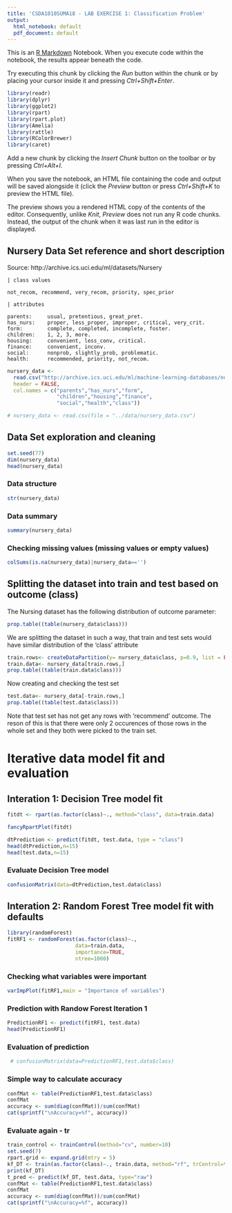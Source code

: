 ```yaml
---
title: 'CSDA1010SUMA18 - LAB EXERCISE 1: Classification Problem'
output:
  html_notebook: default
  pdf_document: default
---
```


This is an [R Markdown](http://rmarkdown.rstudio.com) Notebook. When you execute code within the notebook, the results appear beneath the code. 

Try executing this chunk by clicking the *Run* button within the chunk or by placing your cursor inside it and pressing *Ctrl+Shift+Enter*. 

```r
library(readr)
library(dplyr)
library(ggplot2)
library(rpart)
library(rpart.plot)
library(Amelia)
library(rattle)
library(RColorBrewer)
library(caret)
```

Add a new chunk by clicking the *Insert Chunk* button on the toolbar or by pressing *Ctrl+Alt+I*.

When you save the notebook, an HTML file containing the code and output will be saved alongside it (click the *Preview* button or press *Ctrl+Shift+K* to preview the HTML file).

The preview shows you a rendered HTML copy of the contents of the editor. Consequently, unlike *Knit*, *Preview* does not run any R code chunks. Instead, the output of the chunk when it was last run in the editor is displayed.

## Nursery Data Set reference and short description

Source: http://archive.ics.uci.edu/ml/datasets/Nursery

```
| class values

not_recom, recommend, very_recom, priority, spec_prior

| attributes

parents:     usual, pretentious, great_pret.
has_nurs:    proper, less_proper, improper, critical, very_crit.
form:        complete, completed, incomplete, foster.
children:    1, 2, 3, more.
housing:     convenient, less_conv, critical.
finance:     convenient, inconv.
social:      nonprob, slightly_prob, problematic.
health:      recommended, priority, not_recom.
```


```r
nursery_data <- 
  read.csv("http://archive.ics.uci.edu/ml/machine-learning-databases/nursery/nursery.data", 
  header = FALSE, 
  col.names = c("parents","has_nurs","form",
                "children","housing","finance",
                "social","health","class"))

```

```r
# nursery_data <- read.csv(file = "../data/nursery_data.csv")
```

## Data Set exploration and cleaning
```r
set.seed(77)
dim(nursery_data)
head(nursery_data)
```

### Data structure
```r
str(nursery_data)
```

### Data summary
```r
summary(nursery_data)
```



### Checking missing values (missing values or empty values)

```r
colSums(is.na(nursery_data)|nursery_data=='')
```

## Splitting the dataset into train and test based on outcome (class)
The Nursing dataset has the following distribution of outcome parameter:
```r
prop.table((table(nursery_data$class)))
```

We are splitting the dataset in such a way, that train and test sets would have similar distribution of the 'class' attribute
```r
train.rows<- createDataPartition(y= nursery_data$class, p=0.9, list = FALSE)
train.data<- nursery_data[train.rows,]
prop.table((table(train.data$class)))
```

Now creating and checking the test set
```r
test.data<- nursery_data[-train.rows,]
prop.table((table(test.data$class)))
```

Note that test set has not get any  rows with 'recommend' outcome. The reson of this is that there were only 2 occurences of those rows in the whole set and they both were picked to the train set.

# Iterative data model fit and evaluation
## Interation 1: Decision Tree model fit
```r
fitdt <- rpart(as.factor(class)~., method="class", data=train.data)
```
```r
fancyRpartPlot(fitdt)
```
```r
dtPrediction <- predict(fitdt, test.data, type = "class")
head(dtPrediction,n=15)
head(test.data,n=15)
```
### Evaluate Decision Tree model
```r
confusionMatrix(data=dtPrediction,test.data$class)
```


## Interation 2: Random Forest Tree model fit with defaults
```r
library(randomForest)
fitRF1 <- randomForest(as.factor(class)~.,
                      data=train.data, 
                      importance=TRUE, 
                      ntree=1000)
```

### Checking what variables were important
```r
varImpPlot(fitRF1,main = "Importance of variables")
```
### Prediction with Randow Forest Iteration 1
```r
PredictionRF1 <- predict(fitRF1, test.data)
head(PredictionRF1)
```

### Evaluation of prediction

```r
 # confusionMatrix(data=PredictionRF1,test.data$class)
```
### Simple way to calculate accuracy
```r
confMat <- table(PredictionRF1,test.data$class)
confMat
accuracy <- sum(diag(confMat))/sum(confMat)
cat(sprintf("\nAccuracy=%f", accuracy))
```
### Evaluate again - tr
```r
train_control <- trainControl(method="cv", number=10)
set.seed(7)
rpart.grid <- expand.grid(mtry = 5)
kf_DT <- train(as.factor(class)~., train.data, method="rf", trControl=train_control,tuneGrid=rpart.grid)
print(kf_DT)
t_pred <- predict(kf_DT, test.data, type="raw")
confMat <- table(PredictionRF1,test.data$class)
confMat
accuracy <- sum(diag(confMat))/sum(confMat)
cat(sprintf("\nAccuracy=%f", accuracy))
```

